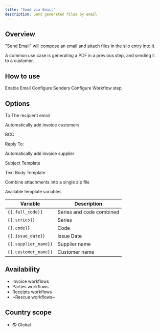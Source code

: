 ```yaml
---
title: "Send via Email"
description: Send generated files by email
---
```


## Overview

"Send Email" will compose an email and attach files in the silo entry into it.

A common use case is generating a PDF in a previous step, and sending it to a customer.


## How to use

<Steps>
	<Step title="Step 1">
		Enable Email
	</Step>
	<Step title="Step 2">
		Configure Senders
	</Step>
	<Step title="Step 2">
		Configure Workflow step
	</Step>
</Steps>

## Options

To
The recipient email

Automatically add invoice customers

BCC

Reply To:

Automatically add invoice supplier

Subject Template

Text Body Template

Combine attachments into a single zip file

Available template variables


| Variable               | Description               |
| ---------------------- | ------------------------- |
| `{{.full_code}}`       | Series and code combined  |
| `{{.series}}`   			 | Series                    |
| `{{.code}}`   				 | Code                      |
| `{{.issue_date}}`      | Issue Date                |
| `{{.supplier_name}}`   | Supplier name             |
| `{{.customer_name}}`   | Customer name             |

## Availability

* Invoice workflows
* Parties workflows
* Receipts workflows
* ~Rescue workflows~

## Country scope

* 🌎 Global
